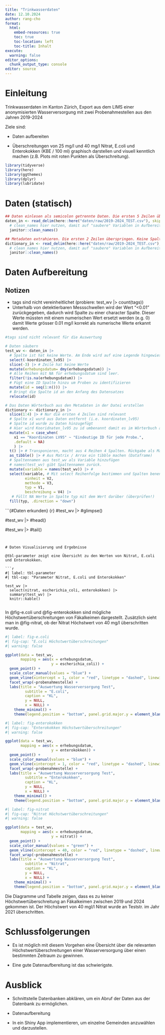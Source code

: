```yaml
---
title: "Trinkwasserdaten"
date: 12.10.2024
author: rang-cho
format:
  html:
    embed-resources: true
    toc: true
    toc-location: left
    toc-title: Inhalt
execute:
  warning: false
editor_options: 
  chunk_output_type: console
editor: source
---
```


# Einleitung

Trinkwasserdaten im Kanton Zürich, Export aus dem LIMS einer anonymisierten Wasserversorgung mit zwei Probenahmestellen aus den Jahren 2019-2024

Ziele sind:

-   Daten aufbereiten

-   Überschreitungen von 25 mg/l und 40 mg/l Nitrat, E.coli und Enterokokken (KBE / 100 ml) graphisch darstellen und visuell kenntlich machen (z.B. Plots mit roten Punkten als Überschreitung).


```r
library(tidyverse)
library(here)
library(ggthemes)
library(dplyr)
library(lubridate)
```

# Daten (statisch)

```r
## Daten einlesen als semicolon getrennte Daten. Die ersten 5 Zeilen überspringen
daten_in <- read_delim(here::here("daten/raw/2019-2024_TEST.csv"), skip = 5) |>
  # clean_names hier nutzen, damit auf "saubere" Variablen in Aufbereitung zugegriffen werden kann
  janitor::clean_names() 

## Metadaten extrahieren. Die ersten 2 Zeilen überspringen. Keine Spaltennamen geben.
dictionary_in <- read_delim(here::here("daten/raw/2019-2024_TEST.csv"), skip = 2, col_names = FALSE) |> 
  # clean_names hier nutzen, damit auf "saubere" Variablen in Aufbereitung zugegriffen werden kann
  janitor::clean_names() 

```

# Daten Aufbereitung

## Notizen

-   tags sind nicht vereinheitlichet (probiere: test_wv \|\> count(tags))
-   Unterhalb von detektierbaren Messschwellen wird der Wert "\<0.01" zurückgegeben, dadurch wird Spalte zu einer character Spalte. Dieser Werte müssten mit einem numerischen Wert ersetzt werden (e.g. 0) damit Werte grösser 0.01 mg/l korrekt als numerische Werte erkannt werden.

```r
#tags sind nicht relevant für die Auswertung
```

```r
# Daten säubern
test_wv <- daten_in |> 
  # Spalte ist hat keine Werte. Am Ende wird auf eine Legende hingewiesen 
  select(-koordinaten_lv95) |>  
  slice(-3) |> # Zeile hat keine Werte
  mutate(erhebungsdatum= dmy(erhebungsdatum)) |> 
  # Alle Reihen mit NA für erhebungsdatum sind leer.
  filter(!is.na(erhebungsdatum)) |> 
  # Fügt eine ID Spalte hinzu um Proben zu identifizieren
  mutate(id = seq(1:n())) |> 
  # Bringt die Spalte id an den Anfang des Datensatzes
  relocate(id)
```

```r
# Das Daten Wörterbuch aus den Metadaten in der Datei erstellen
dictionary <- dictionary_in |> 
  slice(1:4) |> # Nur die ersten 4 Zeilen sind relevant
  # Spalte x1 wurd aus Daten entfernt (i.e. koordinaten_lv95)
  # Spalte id wurde zu Daten hinzugefügt
  # Hier wird Kooridnaten_lv95 zu id umbenannt damit es im Wörterbuch auftaucht
  mutate(x1 = case_when(
    x1 == "Koordinaten LV95" ~ "Eindeutige ID für jede Probe.",
    .default = NA)
    ) |> 
  t() |> # Transponieren, macht aus 4 Reihen 4 Spalten. Rückgabe als Matrix/Array.
  as_tibble() |> # Aus Matrix / Arrax ein tibble machen (Dataframe)
  # Spaltennamen aus test_wv als Variable hinzufügen 
  # names(test_wv) gibt Spaltennamen zurück.
  mutate(variable = names(test_wv)) |> #
  select(variable, # Mit select Reihenfolge bestimmen und Spalten benennen
         einheit = V2, 
         methode = V3, 
         typ = V1, 
         beschreibung = V4) |> 
   # Füllt NA Werte in Spalte typ mit dem Wert darüber (überprüfen!)
  fill(typ, .direction = "down")
```

```{#Daten erkunden}
{r}
#test_wv |> 
  #glimpse()

#test_wv |> 
  #head()

#test_wv |> 
  #tail()
```


# Daten Visualisierung und Ergebnisse

@tbl-parameter zeigt eine Übersicht zu den Werten von Nitrat, E.coli und Enterokokken.

```r
#| label: tbl-parameter
#| tbl-cap: "Parameter Nitrat, E.coli und Enterokokken"

test_wv |> 
  select(nitrat, escherichia_coli, enterokokken) |> 
  summary(test_wv) |>
  knitr::kable()


```

In @fig-e.coli und @fig-enterokokken sind mögliche Höchstwertüberschreitungen von Fäkalkeimen dargestellt. Zusätzlich sieht man in @fig-nitrat, ob der Nitrat Höchstwert von 40 mg/l überschritten wurde.

```r
#| label: fig-e.coli
#| fig-cap: "E.coli Höchstwertüberschreitungen"
#| warning: false

ggplot(data = test_wv,
       mapping = aes(x = erhebungsdatum,
                     y = escherichia_coli)) +
  geom_point() +
  scale_color_manual(values = "blue") +
  geom_vline(xintercept = 1, color = "red", linetype = "dashed", linewidth = 1) +
  facet_wrap(~probenahmestelle) +
  labs(title = "Auswertung Wasserversorgung Test",
         subtitle = "E.coli",
         caption = "KL",
         y = NULL,
         x = NULL) +
    theme_minimal() +
    theme(legend.position = "bottom", panel.grid.major.y = element_blank())
```

```r
#| label: fig-enterokokken
#| fig-cap: "Enterokokken Höchstwertüberschreitungen"
#| warning: false

ggplot(data = test_wv,
       mapping = aes(x = erhebungsdatum,
                     y = enterokokken)) +
  geom_point() +
  scale_color_manual(values = "blue") +
  geom_vline(xintercept = 1, color = "red", linetype = "dashed", linewidth = 1) +
  facet_wrap(~probenahmestelle) +
  labs(title = "Auswertung Wasserversorgung Test",
         subtitle = "Enterokokken",
         caption = "KL",
         y = NULL,
         x = NULL) +
    theme_minimal() +
    theme(legend.position = "bottom", panel.grid.major.y = element_blank())
```

```r
#| label: fig-nitrat
#| fig-cap: "Nitrat Höchstwertüberschreitungen"
#| warning: false

ggplot(data = test_wv,
       mapping = aes(x = erhebungsdatum,
                     y = nitrat)) +
  geom_point() +
  scale_color_manual(values = "green") +
  geom_vline(xintercept = 40, color = "red", linetype = "dashed", linewidth = 1) +
  facet_wrap(~probenahmestelle) +
  labs(title = "Auswertung Wasserversorgung Test",
         subtitle = "Nitrat",
         caption = "KL",
         y = NULL,
         x = NULL) +
    theme_minimal() +
    theme(legend.position = "bottom", panel.grid.major.y = element_blank())
```


Die Diagramme und Tabelle zeigen, dass es zu keiner Höchstwertüberschreitung an Fäkalkeimen zwischen 2019 und 2024 gekommen ist. Der Höchstwert von 40 mgl/l Nitrat wurde an Teststr. im Jahr 2021 überschritten.

# Schlussfolgerungen

-   Es ist möglich mit diesem Vorgehen eine Übersicht über die relevanten Höchstwertüberschreitungen einer Wasserversorgung über einen bestimmten Zeitraum zu gewinnen.

-   Eine gute Datenaufbereitung ist das schwierigste.


# Ausblick

-   Schnittstelle Datenbanken abklären, um ein Abruf der Daten aus der Datenbank zu ermöglichen.

-   Datenaufbereitung

-   In ein Shiny App implementieren, um einzelne Gemeinden anzuwählen und darzustellen.
